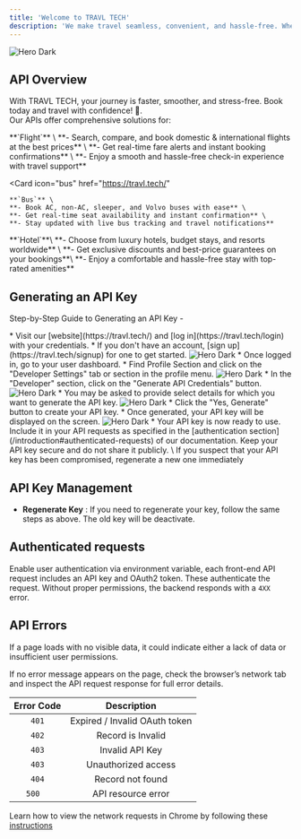 ---
title: 'Welcome to TRAVL TECH'
description: 'We make travel seamless, convenient, and hassle-free. Whether you are booking Flights, Hotels, or Bus tickets, our platform offers a one-stop solution for all your travel needs. From effortless reservations to real-time updates, we ensure a smooth and enjoyable journey for every traveler.'
---

 <CardGroup cols={1}>
  <Card
  href="https://travl.tech/"
  >
    <img
      src="/logo/e1.png"
      alt="Hero Dark"
    />
  </Card>
</CardGroup>

## API Overview

With TRAVL TECH, your journey is faster, smoother, and stress-free. Book today and travel with confidence! 🚀.\
Our APIs offer comprehensive solutions for:

<CardGroup cols={1}>
  <Card
    icon="plane"
    href="https://travl.tech/"
  >
    **`Flight`** \
    **- Search, compare, and book domestic & international flights at the best prices** \
    **- Get real-time fare alerts and instant booking confirmations** \
    **- Enjoy a smooth and hassle-free check-in experience with travel support**
  </Card>
  
  <Card
    icon="bus"
    href="https://travl.tech/"
  >
    **`Bus`** \
    **- Book AC, non-AC, sleeper, and Volvo buses with ease** \
    **- Get real-time seat availability and instant confirmation** \
    **- Stay updated with live bus tracking and travel notifications**
  </Card>
  <Card
    icon="building"
    href="https://travl.tech/"
  >
    **`Hotel`**\
    **- Choose from luxury hotels, budget stays, and resorts worldwide**   \
    **- Get exclusive discounts and best-price guarantees on your bookings**\
    **- Enjoy a comfortable and hassle-free stay with top-rated amenities**
  </Card>
</CardGroup>

## Generating an API Key

Step-by-Step Guide to Generating an API Key -

<Steps>
  <Step title="Log In to Your Account">
    * Visit our [website](https://travl.tech/) and [log in](https://travl.tech/login) with your credentials.
    * If you don't have an account, [sign up](https://travl.tech/signup) for one to get started.
    <CardGroup cols={1}>
      <Card
      >
        <img
          src="/logo/sign-in.png"
          alt="Hero Dark"
        />
      </Card>
    </CardGroup>
  </Step>
  <Step title="Navigate to the Developer Setting Section">
   * Once logged in, go to your user dashboard.
   * Find Profile Section and click on the "Developer Settings" tab or section in the profile menu.
   <CardGroup cols={1}>
      <Card
      >
        <img
          src="/logo/devtab.png"
          alt="Hero Dark"
        />
      </Card>
    </CardGroup>
  </Step>
  <Step title="Request a New API Key">
    * In the "Developer" section, click on the "Generate API Credentials" button.
    <CardGroup cols={1}>
      <Card
      >
        <img
          src="/logo/apibtn.png"
          alt="Hero Dark"
        />
      </Card>
    </CardGroup>
    * You may be asked to provide select details for which you want to generate the API key.
     <CardGroup cols={1}>
      <Card
      >
        <img
          src="/logo/modal.png"
          alt="Hero Dark"
        />
      </Card>
    </CardGroup>
  </Step>
  <Step title="Generate and Save Your API Key" >
    * Click the "Yes, Generate" button to create your API key.
    * Once generated, your API key will be displayed on the screen.
     <CardGroup cols={1}>
      <Card
      >
        <img
          src="/logo/key.png"
          alt="Hero Dark"
        />
      </Card>
    </CardGroup>
  </Step>
  <Step title="Start Using Your API Key">
    * Your API key is now ready to use. Include it in your API requests as specified in the [authentication section](/introduction#authenticated-requests) of our documentation.
  </Step>
</Steps>

<Note>
  Keep your API key secure and do not share it publicly. \
  If you suspect that your API key has been compromised, regenerate a new one immediately
</Note>

## API Key Management

* **Regenerate Key** : If you need to regenerate your key, follow the same steps as above. The old key will be deactivate.

## Authenticated requests

Enable user authentication via environment variable, each front-end API request includes an API key and OAuth2 token. These authenticate the request. Without proper permissions, the backend responds with a `4XX` error.


## API Errors

If a page loads with no visible data, it could indicate either a lack of data or insufficient user permissions.

If no error message appears on the page, check the browser’s network tab and inspect the API request response for full error details.

| Error Code | Description |
| :--------: | :---------: |
|   `401`    | 	Expired / Invalid OAuth token |
|   `402`    | 	Record is Invalid |
|   `403`    | 	Invalid API Key |
|   `403`    | 	Unauthorized access |
|   `404`    | 	Record not found |
|   `500  `    | 	API resource error |

<Tip>Learn how to view the network requests in Chrome by following these [instructions](https://developer.chrome.com/docs/devtools/network/)</Tip>
